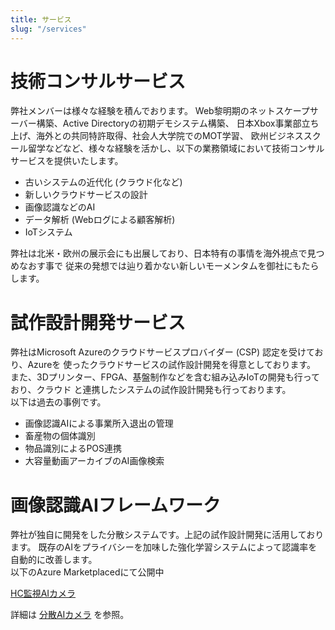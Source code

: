 ```yaml
---
title: サービス
slug: "/services"
---
```


# 技術コンサルサービス
弊社メンバーは様々な経験を積んでおります。
Web黎明期のネットスケープサーバー構築、Active Directoryの初期デモシステム構築、
日本Xbox事業部立ち上げ、海外との共同特許取得、社会人大学院でのMOT学習、
欧州ビジネススクール留学などなど、様々な経験を活かし、以下の業務領域において技術コンサル
サービスを提供いたします。
- 古いシステムの近代化 (クラウド化など)
- 新しいクラウドサービスの設計
- 画像認識などのAI
- データ解析 (Webログによる顧客解析)
- IoTシステム

弊社は北米・欧州の展示会にも出展しており、日本特有の事情を海外視点で見つめなおす事で
従来の発想では辿り着かない新しいモーメンタムを御社にもたらします。

# 試作設計開発サービス
弊社はMicrosoft Azureのクラウドサービスプロバイダー (CSP) 認定を受けており、Azureを
使ったクラウドサービスの試作設計開発を得意としております。  
また、3Dプリンター、FPGA、基盤制作などを含む組み込みIoTの開発も行っており、クラウド
と連携したシステムの試作設計開発も行っております。  
以下は過去の事例です。

- 画像認識AIによる事業所入退出の管理
- 畜産物の個体識別
- 物品識別によるPOS連携
- 大容量動画アーカイブのAI画像検索

# 画像認識AIフレームワーク
弊社が独自に開発をした分散システムです。上記の試作設計開発に活用しております。
既存のAIをプライバシーを加味した強化学習システムによって認識率を自動的に改善します。  
以下のAzure Marketplacedにて公開中

[HC監視AIカメラ](https://azuremarketplace.microsoft.com/en-us/marketplace/apps/tonoicoltd1593682873365.hc-door-v003?tab=Overview)

詳細は [分散AIカメラ](/HC-Door) を参照。


